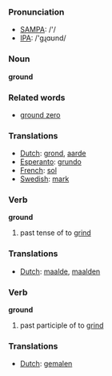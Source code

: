 === Pronunciation ===
*[[w:SAMPA|SAMPA]]: /'/
*[[w:IPA|IPA]]: /'gɻɑʊnd/

=== Noun ===

'''ground'''

=== Related words ===
*[[ground zero]]

=== Translations ===
*[[Dutch]]: [[grond]], [[aarde]]
*[[Esperanto]]: [[grundo]]
*[[French]]: [[sol]]
*[[Swedish]]: [[mark]]

=== Verb ===

'''ground'''

# past tense of to [[grind]]

=== Translations ===
*[[Dutch]]: [[maalde]], [[maalden]]

=== Verb ===

'''ground'''

# past participle of to [[grind]]

=== Translations ===
*[[Dutch]]: [[gemalen]]